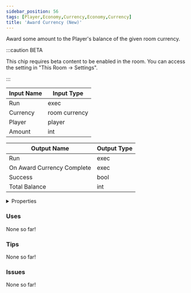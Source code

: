 ```yaml
---
sidebar_position: 56
tags: [Player,Economy,Currency,Economy,Currency]
title: 'Award Currency (New)'
---
```


Award some amount to the Player's balance of the given room currency.

:::caution BETA

This chip requires beta content to be enabled in the room. You can access the setting in "This Room -> Settings".

:::


<EsbSvg />

| Input Name | Input Type |
|-----------|-----------|
| Run | exec |
| Currency | room currency |
| Player | player |
| Amount | int |

| Output Name | Output Type |
|-----------|-----------|
| Run | exec |
| On Award Currency Complete | exec |
| Success | bool |
| Total Balance | int |


<details>
  <summary>Properties</summary>
  <div>
    <div>
    <table>
      <thead>
        <tr>
          <th>Is beta required?</th>
          <th>✅</th>
        </tr>
        <tr>
          <th>Is this chip a trolling risk?</th>
          <th>❌</th>
        </tr>
        <tr>
          <th>Is this chip a role assignment risk?</th>
          <th>❌</th>
        </tr>
        <tr>
          <th>Chip UUID</th>
          <th>9ad9cfa5-da73-4bc6-b53e-e2fdc265998f</th>
        </tr>
      </thead>
    </table>
    </div>
  </div>
</details>

### Uses

None so far!

### Tips

None so far!

### Issues

None so far!